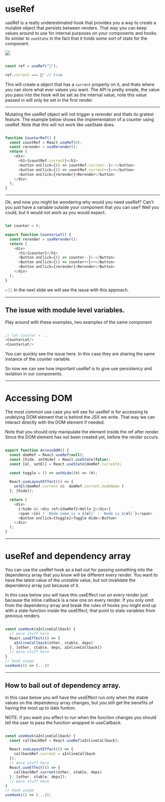 <!-- classes: title -->
<!-- section-title: useRef -->




# useRef

<Spacer />

useRef is a really underestimated hook that provides you a way to create a mutable object that persists between renders.
That way you can keep values around to use for internal purposes on your components and hooks. Its similar to `useState` in the fact
that it holds some sort of state for the component. 

<Spacer />

<img src={useRefTweet} />

<Spacer />


```js

const ref = useRef("🐍");

ref.current === 🐍" // true

```

<Spacer />

This will create a object that has a `current` property on it, and thats where you can store
what ever values you want. The API is pretty simple, the value you pass into the hook will be set as the internal value,
note this value passed in will only be set in the first render.

---

Mutating the useRef object will not trigger a rerender and thats its gratest feature. The example below shows the
implementation of a counter using useRef. Note that this will not work like useState does.

<Spacer />

```js

function CounterRef() {
  const countRef = React.useRef(0);
  const rerender = useRerender();
  return (
    <div>
      <h1>{countRef.current}</h1>
      <button onClick={() => countRef.current--}>-</button>
      <button onClick={() => countRef.current++}>+</button>
      <button onClick={rerender}>Rerender</button>
    </div>
  );
}

```

<CounterRef/>

---

Ok, and now you might be wondering why would you need useRef? Can't you just have a variable outside your component
that you can use? Well you could, but it would not work as you would expect.

```js

let counter = 0;

export function CounterLet() {
  const rerender = useRerender();
  return (
    <div>
      <h1>{counter}</h1>
      <Button onClick={() => counter--}>-</Button>
      <Button onClick={() => counter++}>+</Button>
      <Button onClick={rerender}>Rerender</Button>
    </div>
  );
}

```

<CounterLet/>

<Spacer />

👉🏼 In the next slide we will see the issue with this approach.

---

## The issue with module level variables.

<Spacer />

Play around with these examples, two examples of the same component

<Spacer />

```js

// let counter = ...
<CounterLet/>
<CounterLet/>

```

<CounterLet/>
<CounterLet/>

<Spacer />

You can quickly see the issue here. In this case they are sharing the same instance of the counter variable.

So now we can see how important useRef is to give use persistency and isolation in our components.

---
<!-- section-title: Accessing the DOM with useRef -->
# Accessing DOM

<Spacer />

The most common use case you will see for useRef is for accessing te undelying DOM element
that is behind the JSX we write. That way we can interact directly with the DOM element if needed.

<Spacer />

Note that you should only manipulate the element inside the ref after render. Since the DOM element has not been
created yet, before the render occurs.

<Spacer />

```js

export function AccessDOM() {
  const domRef = React.useRef(null);
  const [hide, setHide] = React.useState(false);
  const [el, setEl] = React.useState(domRef.current);

  const toggle = () => setHide((h) => !h);

  React.useLayoutEffect(() => {
    setEl(domRef.current &&  domRef.current.nodeName )
  }, [hide]);

  return (
    <div>
      {!hide && <div ref={domRef}>Hello 👋</div>}
      <span >{el ? `Node name is a ${el}` : `Node is ${el}`}</span>
      <Button onClick={toggle}>Toggle Hide</Button>
    </div>
  );
}

```

<Spacer />

<AccessDOM />

---
<!-- section-title: useRef and dependency arrays -->
# useRef and dependency array

<Spacer />

You can use the useRef hook as a bail out for passing something into the dependency array
that you know will be different every render. You want to have the latest value of the unstable value,
but not invalidate the dependency array just because of it.

<Spacer />

In this case below you will have this useEffect run on every render
just because the inline callback is a new one on every render. If you only omit from the
dependency array and break the rules of hooks you might end up with a stale function inside the useEffect,
that point to stale variables from previous renders.

```js

const useHook(aInlineCallback) {
  // more stuff here
  React.useEffect(() => {
    aInlineCallback(other, stable, deps)
  }, [other, stable, deps, aInlineCallback])
  // more stuff here
}
// hook usage
useHook(() => (...))

```

---

## How to bail out of dependency array.

<Spacer />

In this case below you will have the useEffect run only when the stable values on the dependency array changes,
but you still get the benefits of having the most up to date funtion. 

<Spacer />

NOTE: if you want you effect to run when
the function changes you should tell the user to pass the function wrapped in useCallback.

<Spacer />

```js

const useHook(aInlineCallback) {
  const callbackRef = React.useRef(aInlineCallback);

  React.useLayoutEffect(() => {
    callbackRef.current = aInlineCallback
  });
  // more stuff here
  React.useEffect(() => {
    callbackRef.current(other, stable, deps)
  }, [other, stable, deps]);
  // more stuff here
}
// hook usage
useHook(() => (...));

```
